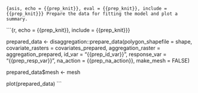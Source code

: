 ```{asis, echo = {{prep_knit}}, eval = {{prep_knit}}, include = {{prep_knit}}}
Prepare the data for fitting the model and plot a summary.
```

```{r, echo = {{prep_knit}}, include = {{prep_knit}}}

prepared_data <- disaggregation::prepare_data(polygon_shapefile = shape,
                                     covariate_rasters = covariates_prepared,
                                     aggregation_raster = aggregation_prepared,
                                     id_var = "{{prep_id_var}}",
                                     response_var = "{{prep_resp_var}}",
                                     na_action = {{prep_na_action}},
                                     make_mesh = FALSE)

prepared_data$mesh <- mesh

plot(prepared_data)
```
